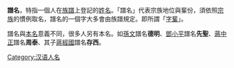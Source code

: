 {{Unreferenced|time=2020-03-22T23:44:00+00:00}}
'''譜名'''，特指一個人在[[族譜|族譜]]上登記的[[姓名|姓名]]。「譜名」代表宗族地位與輩份，須依照[[宗族|宗族]]的慣例取名，譜名的一個字大多會由族譜規定。即所謂「[[字輩|字輩]]」。

譜名與[[本名|本名]]意義不同，很多人另有本名。如[[孫文|孫文]]譜名'''德明'''、[[鄧小平|鄧小平]]譜名'''先聖'''、[[蔣中正|蔣中正]]譜名'''周泰'''、其子[[蔣經國|蔣經國]]譜名'''存西'''。

{{汉字文化圈对人的称谓|index=PM}}

[[Category:汉语人名|Category:汉语人名]]
{{stub}}